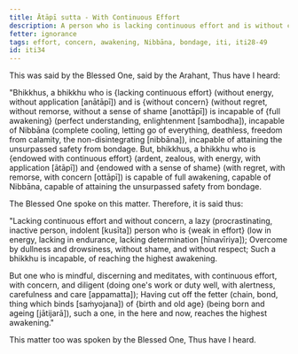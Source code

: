 ```yaml
---
title: Ātāpī sutta - With Continuous Effort
description: A person who is lacking continuous effort and is without concern is incapable of attaining full awakening, Nibbāna, and the unsurpassed safety from bondage.
fetter: ignorance
tags: effort, concern, awakening, Nibbāna, bondage, iti, iti28-49
id: iti34
---
```


This was said by the Blessed One, said by the Arahant, Thus have I heard:

"Bhikkhus, a bhikkhu who is \{lacking continuous effort} (without energy, without application [anātāpī]) and is \{without concern} (without regret, without remorse, without a sense of shame [anottāpī]) is incapable of \{full awakening} (perfect understanding, enlightenment [sambodha]), incapable of Nibbāna (complete cooling, letting go of everything, deathless, freedom from calamity, the non-disintegrating [nibbāna]), incapable of attaining the unsurpassed safety from bondage. But, bhikkhus, a bhikkhu who is \{endowed with continuous effort} (ardent, zealous, with energy, with application [ātāpī]) and \{endowed with a sense of shame} (with regret, with remorse, with concern [ottāpī]) is capable of full awakening, capable of Nibbāna, capable of attaining the unsurpassed safety from bondage.

The Blessed One spoke on this matter. Therefore, it is said thus:

"Lacking continuous effort and without concern,
a lazy (procrastinating, inactive person, indolent [kusīta]) person who is \{weak in effort} (low in energy, lacking in endurance, lacking determination [hīnavīriya]);
Overcome by dullness and drowsiness,
without shame, and without respect;
Such a bhikkhu is incapable,
of reaching the highest awakening.

But one who is mindful, discerning and meditates,
with continuous effort, with concern, and diligent (doing one's work or duty well, with alertness, carefulness and care [appamatta]);
Having cut off the fetter (chain, bond, thing which binds [saṁyojana]) of \{birth and old age} (being born and ageing [jātijarā]),
such a one, in the here and now, reaches the highest awakening."

This matter too was spoken by the Blessed One, Thus have I heard.